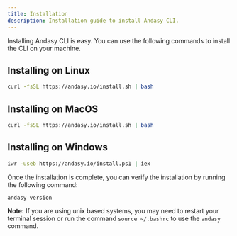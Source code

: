 ```yaml
---
title: Installation
description: Installation guide to install Andasy CLI.
---
```


Installing Andasy CLI is easy. You can use the following commands to install the CLI on your machine.

## Installing on Linux

```bash
curl -fsSL https://andasy.io/install.sh | bash
```

## Installing on MacOS

```bash
curl -fsSL https://andasy.io/install.sh | bash
```

## Installing on Windows

```bash
iwr -useb https://andasy.io/install.ps1 | iex
```

Once the installation is complete, you can verify the installation by running the following command:

```bash
andasy version
```

**Note:** If you are using unix based systems, you may need to restart your terminal session or run the command `source ~/.bashrc` to use the `andasy` command.
